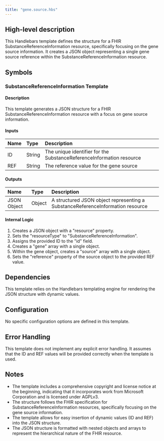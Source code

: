```yaml
---
title: "gene.source.hbs"
---
```


## High-level description
This Handlebars template defines the structure for a FHIR SubstanceReferenceInformation resource, specifically focusing on the gene source information. It creates a JSON object representing a single gene source reference within the SubstanceReferenceInformation resource.

## Symbols

### SubstanceReferenceInformation Template
#### Description
This template generates a JSON structure for a FHIR SubstanceReferenceInformation resource with a focus on gene source information.

#### Inputs
| Name | Type | Description |
|:-----|:-----|:------------|
| ID | String | The unique identifier for the SubstanceReferenceInformation resource |
| REF | String | The reference value for the gene source |

#### Outputs
| Name | Type | Description |
|:-----|:-----|:------------|
| JSON Object | Object | A structured JSON object representing a SubstanceReferenceInformation resource |

#### Internal Logic
1. Creates a JSON object with a "resource" property.
2. Sets the "resourceType" to "SubstanceReferenceInformation".
3. Assigns the provided ID to the "id" field.
4. Creates a "gene" array with a single object.
5. Within the gene object, creates a "source" array with a single object.
6. Sets the "reference" property of the source object to the provided REF value.

## Dependencies
This template relies on the Handlebars templating engine for rendering the JSON structure with dynamic values.

## Configuration
No specific configuration options are defined in this template.

## Error Handling
This template does not implement any explicit error handling. It assumes that the ID and REF values will be provided correctly when the template is used.

## Notes
- The template includes a comprehensive copyright and license notice at the beginning, indicating that it incorporates work from Microsoft Corporation and is licensed under AGPLv3.
- The structure follows the FHIR specification for SubstanceReferenceInformation resources, specifically focusing on the gene source information.
- The template allows for easy insertion of dynamic values (ID and REF) into the JSON structure.
- The JSON structure is formatted with nested objects and arrays to represent the hierarchical nature of the FHIR resource.